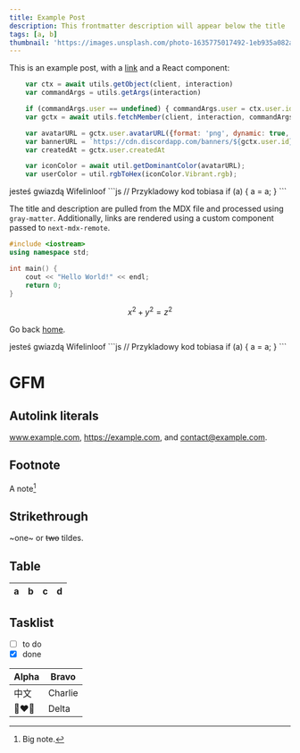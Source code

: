 ```yaml
---
title: Example Post
description: This frontmatter description will appear below the title
tags: [a, b]
thumbnail: 'https://images.unsplash.com/photo-1635775017492-1eb935a082a4?ixlib=rb-1.2.1&ixid=MnwxMjA3fDB8MHxwaG90by1wYWdlfHx8fGVufDB8fHx8&auto=format&fit=crop&w=1000&q=80'
---
```


This is an example post, with a [link](https://nextjs.org) and a React component:

<Winogrona />

```js
    var ctx = await utils.getObject(client, interaction)
    var commandArgs = utils.getArgs(interaction)

    if (commandArgs.user == undefined) { commandArgs.user = ctx.user.id }
    var gctx = await utils.fetchMember(client, interaction, commandArgs.user)

    var avatarURL = gctx.user.avatarURL({format: 'png', dynamic: true, size: 1024}) || 'https://cdn.discordapp.com/embed/avatars/0.png';
    var bannerURL = `https://cdn.discordapp.com/banners/${gctx.user.id}/${gctx.rawuser.banner}?size=512`
    var createdAt = gctx.user.createdAt

    var iconColor = await util.getDominantColor(avatarURL);
    var userColor = util.rgbToHex(iconColor.Vibrant.rgb);
```

<Graph fun="x**2" />


<AccordionGroup>
    <Accordion title="hejnał">jesteś gwiazdą</Accordion>
    <Accordion title="Wenomenaindesama">Wifelinloof</Accordion>
    <Accordion title='Masz tu przyklad zlego kodu'>
        ```js
        // Przykladowy kod tobiasa
        if (a) {
            a = a;
        }
        ```
    </Accordion>
    <Accordion title="a little trolling"></Accordion>
</AccordionGroup>

The title and description are pulled from the MDX file and processed using `gray-matter`. Additionally, links are rendered using a custom component passed to `next-mdx-remote`.

```cpp
#include <iostream>
using namespace std;

int main() {
    cout << "Hello World!" << endl;
    return 0;
}
```

$$
x^2 + y^2 = z^2
$$

Go back [home](/).

<AccordionGroup>
    <Accordion title="hejnał">jesteś gwiazdą</Accordion>
    <Accordion title="Wenomenaindesama">Wifelinloof</Accordion>
    <Accordion title='Masz tu przyklad zlego kodu'>
        ```js
        // Przykladowy kod tobiasa
        if (a) {
            a = a;
        }
        ```
    </Accordion>
    <Accordion title="a little trolling"></Accordion>
</AccordionGroup>

# GFM

## Autolink literals

www.example.com, https://example.com, and contact@example.com.

## Footnote

A note[^1]

[^1]: Big note.

## Strikethrough

~one~ or ~~two~~ tildes.

## Table

| a | b  |  c |  d  |
| - | :- | -: | :-: |

## Tasklist

* [ ] to do
* [x] done

| Alpha    | Bravo   |
| -------- | ------- |
| 中文       | Charlie |
| 👩‍❤️‍👩 | Delta   |
